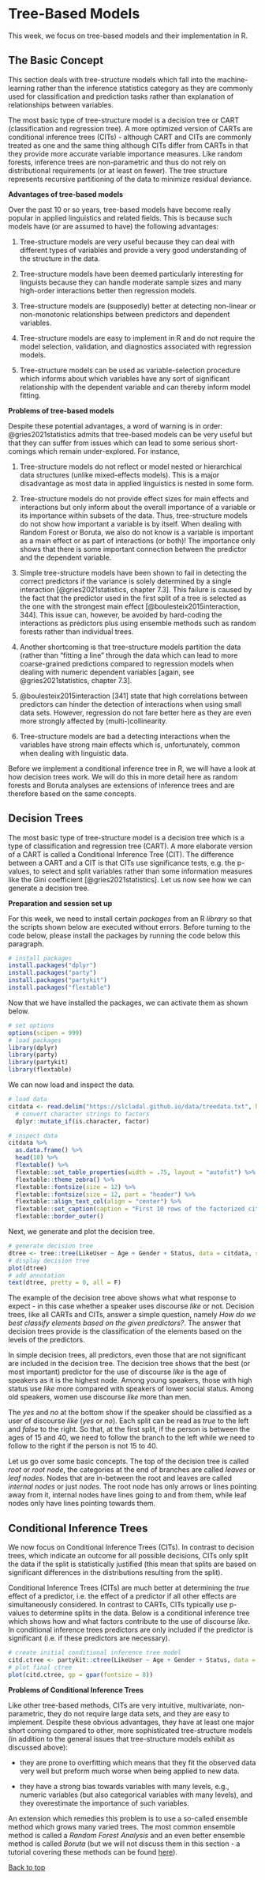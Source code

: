 # Tree-Based Models

This week, we focus on tree-based models and their implementation in R. 

## The Basic Concept{-}

This section deals with tree-structure models which fall into the machine-learning rather than the inference statistics category as they are commonly used for classification and prediction tasks rather than explanation of relationships between variables. 

The most basic type of tree-structure model is a decision tree or CART (classification and regression tree). A more optimized version of CARTs are conditional inference trees (CITs) - although CART and CITs are commonly treated as one and the same thing although CITs differ from CARTs in that they provide more accurate variable importance measures. Like random forests, inference trees are non-parametric and thus do not rely on distributional requirements (or at least on fewer). The tree structure represents recursive partitioning of the data to minimize residual deviance. 

**Advantages of tree-based models**

Over the past 10 or so years, tree-based models have become really popular in applied linguistics and related fields. This is because such models have (or are assumed to have) the following advantages:

1. Tree-structure models are very useful because they can deal with different types of variables and provide a very good understanding of the structure in the data. 

2. Tree-structure models have been deemed particularly interesting for linguists because they can handle moderate sample sizes and many high-order interactions better then regression models. 

3. Tree-structure models are (supposedly) better at detecting non-linear or non-monotonic relationships between predictors and dependent variables. 

4. Tree-structure models are easy to implement in R and do not require the model selection, validation, and diagnostics associated with regression models.

5. Tree-structure models can be used as variable-selection procedure which informs about which variables have any sort of significant relationship with the dependent variable and can thereby inform model fitting.

**Problems of tree-based models**

Despite these potential advantages, a word of warning is in order: @gries2021statistics admits that tree-based models can be very useful but that they can suffer from  issues which can lead to some serious short-comings which remain under-explored. For instance, 

1. Tree-structure models do not reflect or model nested or hierarchical data structures (unlike mixed-effects models). This is a major disadvantage as most data in applied linguistics is nested in some form. 

2. Tree-structure models do not provide effect sizes for main effects and interactions but only inform about the overall importance of a variable or its importance within subsets of the data. Thus, tree-structure models do not show how important a variable is by itself. When dealing with Random Forest or Boruta, we also do not know is a variable is important as a main effect or as part of interactions (or both)! The importance only shows that there is some important connection between the predictor and the dependent variable.

3. Simple tree-structure models have been shown to fail in detecting the correct predictors if the variance is solely determined by a single interaction [@gries2021statistics, chapter 7.3]. This failure is caused by the fact that the predictor used in the first split of a tree is selected as the one with the strongest main effect [@boulesteix2015interaction, 344]. This issue can, however, be avoided by hard-coding the interactions as predictors plus using ensemble methods such as random forests rather than individual trees. 

4. Another shortcoming is that tree-structure models partition the data (rather than "fitting a line" through the data which can lead to more coarse-grained predictions compared to regression models when dealing with numeric dependent variables [again, see @gries2021statistics, chapter 7.3]. 

5. @boulesteix2015interaction[341] state that high correlations between predictors can hinder the detection of interactions when using small data sets. However, regression do not fare better here as they are even more strongly affected by (multi-)collinearity.

6. Tree-structure models are bad a detecting interactions when the variables have strong main effects which is, unfortunately, common when dealing with linguistic data.

Before we implement a conditional inference tree in R, we will have a look at how decision trees work. We will do this in more detail here as random forests and Boruta analyses are extensions of inference trees and are therefore based on the same concepts.

## Decision Trees

The most basic type of tree-structure model is a decision tree which is a type of classification and regression tree (CART). A more elaborate version of a CART is called a Conditional Inference Tree (CIT). The difference between a CART and a CIT is that CITs use significance tests, e.g. the p-values, to select and split variables rather than some information measures like the Gini coefficient [@gries2021statistics]. Let us now see how we can generate a decision tree.

**Preparation and session set up**

For this week, we need to install certain *packages* from an R *library* so that the scripts shown below are executed without errors. Before turning to the code below, please install the packages by running the code below this paragraph.

```r
# install packages
install.packages("dplyr")
install.packages("party")
install.packages("partykit")
install.packages("flextable")
```


Now that we have installed the packages, we can activate them as shown below.


```r
# set options
options(scipen = 999)
# load packages
library(dplyr)
library(party)
library(partykit)
library(flextable)
```

We can now load and inspect the data.

```r
# load data
citdata <- read.delim("https://slcladal.github.io/data/treedata.txt", header = T, sep = "\t")  %>%
  # convert character strings to factors
  dplyr::mutate_if(is.character, factor)
```


```r
# inspect data
citdata %>%
  as.data.frame() %>%
  head(10) %>%
  flextable() %>%
  flextable::set_table_properties(width = .75, layout = "autofit") %>%
  flextable::theme_zebra() %>%
  flextable::fontsize(size = 12) %>%
  flextable::fontsize(size = 12, part = "header") %>%
  flextable::align_text_col(align = "center") %>%
  flextable::set_caption(caption = "First 10 rows of the factorized citdata data")  %>%
  flextable::border_outer()
```

Next, we generate and plot the decision tree.


```r
# generate decision tree      
dtree <- tree::tree(LikeUser ~ Age + Gender + Status, data = citdata, split = "gini")
# display decision tree
plot(dtree)
# add annotation
text(dtree, pretty = 0, all = F)
```


The example of the decision tree above shows what what response to expect - in this case whether a speaker uses discourse *like* or not. Decision trees, like all CARTs and CITs, answer a simple question, namely *How do we best classify elements based on the given predictors?*. The answer that decision trees provide is the classification of the elements based on the levels of the predictors. 

In simple decision trees, all predictors, even those that are not significant are included in the decision tree. The decision tree shows that the best (or most important) predictor for the use of discourse *like* is the age of speakers as it is the highest node. Among young speakers, those with high status use *like* more compared with speakers of lower social status. Among old speakers, women use discourse *like* more than men.


The *yes* and *no* at the bottom show if the speaker should be classified as a user of discourse *like* (*yes* or *no*). Each split can be read as *true* to the left and *false* to the right. So that, at the first split, if the person is between the ages of 15 and 40, we need to follow the branch to the left while we need to follow to the right if the person is not 15 to 40.

Let us go over some basic concepts. The top of the decision tree is called *root* or *root node*, the categories at the end of branches are called *leaves* or *leaf nodes*. Nodes that are in-between the root and leaves are called *internal nodes* or just *nodes*. The root node has only arrows or lines pointing away from it, internal nodes have lines going to and from them, while leaf nodes only have lines pointing towards them.

## Conditional Inference Trees

We now focus on Conditional Inference Trees (CITs). In contrast to decision trees, which indicate an outcome for all possible decisions, CITs only split the data if the split is statistically justified (this mean that splits are based on significant differences in the distributions resulting from the split).


Conditional Inference Trees (CITs) are much better at determining the *true* effect of a predictor, i.e. the effect of a predictor if all other effects are simultaneously considered. In contrast to CARTs, CITs typically use p-values to determine splits in the data. Below is a conditional inference tree which shows how and what factors contribute to the use of discourse *like*. In conditional inference trees predictors are only included if the predictor is significant (i.e. if these predictors are necessary). 

```r
# create initial conditional inference tree model
citd.ctree <- partykit::ctree(LikeUser ~ Age + Gender + Status, data = citdata)
# plot final ctree
plot(citd.ctree, gp = gpar(fontsize = 8)) 
```



**Problems of Conditional Inference Trees**

Like other tree-based methods, CITs are very intuitive, multivariate, non-parametric, they do not require large data sets, and they are easy to implement. Despite these obvious advantages, they have at least one major short coming compared to other, more sophisticated tree-structure models (in addition to the general issues that tree-structure models exhibit as discussed above): 

* they are prone to overfitting which means that they fit the observed data very well but preform much worse when being applied to new data. 

* they have a strong bias towards variables with many levels, e.g., numeric variables (but also categorical variables with many levels), and they overestimate the importance of such variables.

An extension which remedies this problem is to use a so-called ensemble method which grows many varied trees. The most common ensemble method is called a *Random Forest Analysis* and an even better ensemble method is called *Boruta* (but we will not discuss them in this section - a tutorial covering these methods can be found [here](https://ladal.edu.au/tree.html)). 


[Back to top](#tree-based_models)
